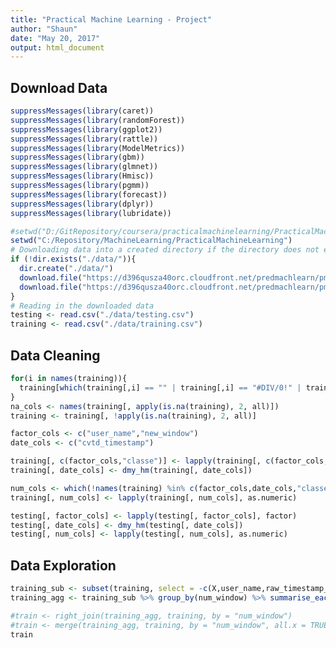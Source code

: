 ```yaml
---
title: "Practical Machine Learning - Project"
author: "Shaun"
date: "May 20, 2017"
output: html_document
---
```


## Download Data

```r
suppressMessages(library(caret))
suppressMessages(library(randomForest))
suppressMessages(library(ggplot2))
suppressMessages(library(rattle))
suppressMessages(library(ModelMetrics))
suppressMessages(library(gbm))
suppressMessages(library(glmnet))
suppressMessages(library(Hmisc))
suppressMessages(library(pgmm))
suppressMessages(library(forecast))
suppressMessages(library(dplyr))
suppressMessages(library(lubridate))

#setwd("D:/GitRepository/coursera/practicalmachinelearning/PracticalMachineLearning")
setwd("C:/Repository/MachineLearning/PracticalMachineLearning")
# Downloading data into a created directory if the directory does not exist.
if (!dir.exists("./data/")){
  dir.create("./data/")
  download.file("https://d396qusza40orc.cloudfront.net/predmachlearn/pml-training.csv", destfile = "./data/training.csv")
  download.file("https://d396qusza40orc.cloudfront.net/predmachlearn/pml-testing.csv", destfile = "./data/testing.csv")
}
# Reading in the downloaded data
testing <- read.csv("./data/testing.csv")
training <- read.csv("./data/training.csv")
```

## Data Cleaning

```r
for(i in names(training)){
  training[which(training[,i] == "" | training[,i] == "#DIV/0!" | training[,i] == "NA"), i] <- NA
}
na_cols <- names(training[, apply(is.na(training), 2, all)])
training <- training[, !apply(is.na(training), 2, all)]

factor_cols <- c("user_name","new_window")
date_cols <- c("cvtd_timestamp")

training[, c(factor_cols,"classe")] <- lapply(training[, c(factor_cols,"classe")], factor)
training[, date_cols] <- dmy_hm(training[, date_cols])

num_cols <- which(!names(training) %in% c(factor_cols,date_cols,"classe"))
training[, num_cols] <- lapply(training[, num_cols], as.numeric)

testing[, factor_cols] <- lapply(testing[, factor_cols], factor)
testing[, date_cols] <- dmy_hm(testing[, date_cols])
testing[, num_cols] <- lapply(testing[, num_cols], as.numeric)

```

## Data Exploration
```r
training_sub <- subset(training, select = -c(X,user_name,raw_timestamp_part_1,raw_timestamp_part_2,cvtd_timestamp,new_window,classe))
training_agg <- training_sub %>% group_by(num_window) %>% summarise_each(funs(mean(., na.rm = TRUE)))

#train <- right_join(training_agg, training, by = "num_window")
#train <- merge(training_agg, training, by = "num_window", all.x = TRUE)
train

```
